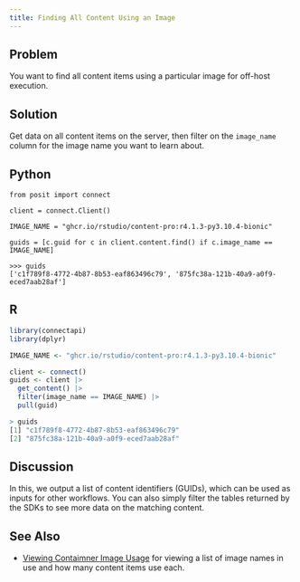 ```yaml
---
title: Finding All Content Using an Image
---
```


## Problem

You want to find all content items using a particular image for off-host execution.

## Solution

Get data on all content items on the server, then filter on the `image_name` column for the image name you want to learn about.

::: {.panel-tabset group="language"}
## Python

```.python
from posit import connect

client = connect.Client()

IMAGE_NAME = "ghcr.io/rstudio/content-pro:r4.1.3-py3.10.4-bionic"

guids = [c.guid for c in client.content.find() if c.image_name == IMAGE_NAME]
```

```.python
>>> guids
['c1f789f8-4772-4b87-8b53-eaf863496c79', '875fc38a-121b-40a9-a0f9-eced7aab28af']
```

## R

```.r
library(connectapi)
library(dplyr)

IMAGE_NAME <- "ghcr.io/rstudio/content-pro:r4.1.3-py3.10.4-bionic"

client <- connect()
guids <- client |>
  get_content() |>
  filter(image_name == IMAGE_NAME) |>
  pull(guid)
```

```.r
> guids
[1] "c1f789f8-4772-4b87-8b53-eaf863496c79"
[2] "875fc38a-121b-40a9-a0f9-eced7aab28af"
```

:::

## Discussion

In this, we output a list of content identifiers (GUIDs), which can be used as inputs for other workflows. You can also simply filter the tables returned by the SDKs to see more data on the matching content.

## See Also

- [Viewing Contaimner Image Usage](../viewing-container-image-usage/index.qmd) for viewing a list of image names in use and how many content items use each.
